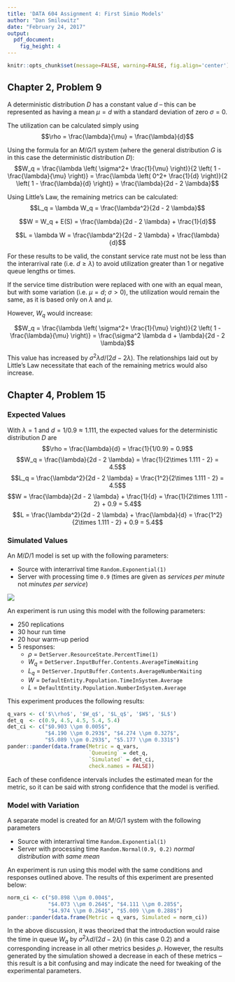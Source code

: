 ```yaml
---
title: 'DATA 604 Assignment 4: First Simio Models'
author: "Dan Smilowitz"
date: "February 24, 2017"
output:
  pdf_document: 
    fig_height: 4
---
```


```r
knitr::opts_chunk$set(message=FALSE, warning=FALSE, fig.align='center')
```


## Chapter 2, Problem 9
A deterministic distribution $D$ has a constant value $d$ -- this can be represented as having a mean $\mu = d$ with a standard deviation of zero $\sigma = 0$.

The utilization can be calculated simply using
$$\rho = \frac{\lambda}{\mu} = \frac{\lambda}{d}$$

Using the formula for an $M/G/1$ system (where the general distribution $G$ is in this case the deterministic distribution $D$):
$$W_q = \frac{\lambda \left( \sigma^2+ \frac{1}{\mu} \right)}{2 \left( 1 - \frac{\lambda}{\mu} \right)} =
\frac{\lambda \left( 0^2+ \frac{1}{d} \right)}{2 \left( 1 - \frac{\lambda}{d} \right)} =
\frac{\lambda}{2d - 2 \lambda}$$

Using Little's Law, the remaining metrics can be calculated:
$$L_q = \lambda W_q = \frac{\lambda^2}{2d - 2 \lambda}$$

$$W = W_q + E(S) = \frac{\lambda}{2d - 2 \lambda} + \frac{1}{d}$$

$$L = \lambda W = \frac{\lambda^2}{2d - 2 \lambda} + \frac{\lambda}{d}$$

For these results to be valid, the constant service rate must not be less than the interarrival rate (i.e. $d \geq \lambda$) to avoid utilization greater than 1 or negative queue lengths or times.

If the service time distribution were replaced with one with an equal mean, but with some variation (i.e. $\mu = d$; $\sigma > 0$), the utilization would remain the same, as it is based only on $\lambda$ and $\mu$.

However, $W_q$ would increase:

$$W_q = \frac{\lambda \left( \sigma^2+ \frac{1}{\mu} \right)}{2 \left( 1 - \frac{\lambda}{\mu} \right)} =
\frac{\sigma^2 \lambda d + \lambda}{2d - 2 \lambda}$$

This value has increased by $\sigma^2 \lambda d/(2d - 2 \lambda)$.  The relationships laid out by Little's Law necessitate that each of the remaining metrics would also increase.


\newpage
## Chapter 4, Problem 15
### Expected Values
With $\lambda = 1$ and $d = 1/0.9 \approx 1.111$, the expected values for the deterministic distribution $D$ are
$$\rho = \frac{\lambda}{d} = \frac{1}{1/0.9} = 0.9$$
$$W_q = \frac{\lambda}{2d - 2 \lambda} = \frac{1}{2\times 1.111 - 2} = 4.5$$
$$L_q = \frac{\lambda^2}{2d - 2 \lambda} = \frac{1^2}{2\times 1.111 - 2} = 4.5$$
$$W = \frac{\lambda}{2d - 2 \lambda} + \frac{1}{d} = \frac{1}{2\times 1.111 - 2} + 0.9 = 5.4$$
$$L = \frac{\lambda^2}{2d - 2 \lambda} + \frac{\lambda}{d} = \frac{1^2}{2\times 1.111 - 2} + 0.9 = 5.4$$


### Simulated Values
An $M/D/1$ model is set up with the following parameters:

  - Source with interarrival time `Random.Exponential(1)`
  - Server with processing time `0.9` (times are given as *services per minute* not *minutes per service*)

![](wk4_det.PNG)

\newpage
An experiment is run using this model with the following parameters:

  - 250 replications
  - 30 hour run time
  - 20 hour warm-up period
  - 5 responses:
    - $\rho$ = `DetServer.ResourceState.PercentTime(1)`
    - $W_q$ = `DetServer.InputBuffer.Contents.AverageTimeWaiting`
    - $L_q$ = `DetServer.InputBuffer.Contents.AverageNumberWaiting`
    - $W$ = `DefaultEntity.Population.TimeInSystem.Average`
    - $L$ = `DefaultEntity.Population.NumberInSystem.Average`

This experiment produces the following results:
```r
q_vars <- c('$\\rho$', '$W_q$', '$L_q$', '$W$', '$L$')
det_q  <- c(0.9, 4.5, 4.5, 5.4, 5.4)
det_ci <- c("$0.903 \\pm 0.005$",
            "$4.190 \\pm 0.293$", "$4.274 \\pm 0.327$",
            "$5.089 \\pm 0.293$", "$5.177 \\pm 0.331$")
pander::pander(data.frame(Metric = q_vars,
                          `Queueing` = det_q,
                          `Simulated` = det_ci,
                          check.names = FALSE))
```

Each of these confidence intervals includes the estimated mean for the metric, so it can be said with strong confidence that the model is verified.

### Model with Variation
A separate model is created for an $M/G/1$ system with the following parameters

  - Source with interarrival time `Random.Exponential(1)`
  - Server with processing time `Random.Normal(0.9, 0.2)` *normal distribution with same mean*


An experiment is run using this model with the same conditions and responses outlined above.  The results of this experiment are presented below:
```r
norm_ci <- c("$0.898 \\pm 0.004$",
             "$4.073 \\pm 0.264$", "$4.111 \\pm 0.285$",
             "$4.974 \\pm 0.264$", "$5.009 \\pm 0.288$")
pander::pander(data.frame(Metric = q_vars, Simulated = norm_ci))
```

In the above discussion, it was theorized that the introduction would raise the time in queue $W_q$ by $\sigma^2 \lambda d/(2d - 2 \lambda)$ (in this case 0.2) and a corresponding increase in all other metrics besides $\rho$.  However, the results generated by the simulation showed a decrease in each of these metrics -- this result is a bit confusing and may indicate the need for tweaking of the experimental parameters.
